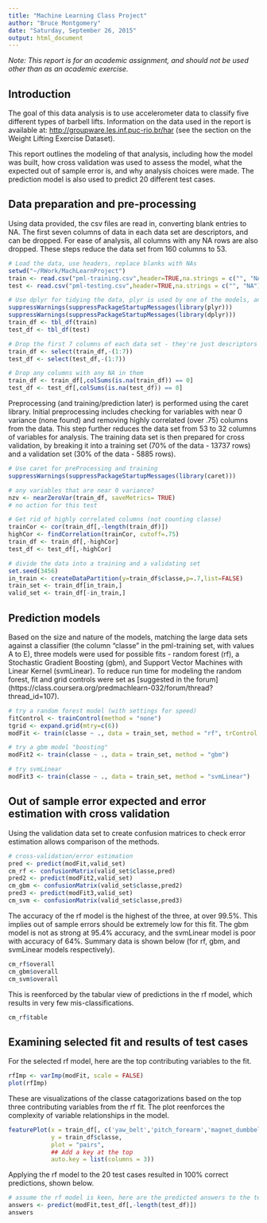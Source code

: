 ```yaml
---
title: "Machine Learning Class Project"
author: "Bruce Montgomery"
date: "Saturday, September 26, 2015"
output: html_document
---
```


*Note: This report is for an academic assignment, and should not be used other than as an academic exercise.*

## Introduction

The goal of this data analysis is to use accelerometer data to classify five different types of barbell lifts.  Information on the data used in the report is available at: [http://groupware.les.inf.puc-rio.br/har](http://groupware.les.inf.puc-rio.br/har) (see the section on the Weight Lifting Exercise Dataset). 

This report outlines the modeling of that analysis, including how the model was built, how cross validation was used to assess the model, what the expected out of sample error is, and why analysis choices were made. The prediction model is also used to predict 20 different test cases.

## Data preparation and pre-processing

Using data provided, the csv files are read in, converting blank entries to NA.  The first seven columns of data in each data set are descriptors, and can be dropped.  For ease of analysis, all columns with any NA rows are also dropped.  These steps reduce the data set from 160 columns to 53.

```r
# Load the data, use headers, replace blanks with NAs
setwd("~/RWork/MachLearnProject")
train <- read.csv("pml-training.csv",header=TRUE,na.strings = c("", "NA"))
test <- read.csv("pml-testing.csv",header=TRUE,na.strings = c("", "NA"))

# Use dplyr for tidying the data, plyr is used by one of the models, and should be loaded prior to dplyr
suppressWarnings(suppressPackageStartupMessages(library(plyr)))
suppressWarnings(suppressPackageStartupMessages(library(dplyr)))
train_df <- tbl_df(train)
test_df <- tbl_df(test)

# Drop the first 7 columns of each data set - they're just descriptors
train_df <- select(train_df,-(1:7))
test_df <- select(test_df,-(1:7))

# Drop any columns with any NA in them
train_df <- train_df[,colSums(is.na(train_df)) == 0]
test_df <- test_df[,colSums(is.na(test_df)) == 0]
```

Preprocessing (and training/prediction later) is performed using the caret library.  Initial preprocessing includes checking for variables with near 0 variance (none found) and removing highly correlated (over .75) columns from the data.  This step further reduces the data set from 53 to 32 columns of variables for analysis.  The training data set is then prepared for cross validation, by breaking it into a training set (70% of the data - 13737 rows) and a validation set (30% of the data - 5885 rows).

```r
# Use caret for preProcessing and training
suppressWarnings(suppressPackageStartupMessages(library(caret)))

# any variables that are near 0 variance?
nzv <- nearZeroVar(train_df, saveMetrics= TRUE)
# no action for this test

# Get rid of highly correlated columns (not counting classe)
trainCor <- cor(train_df[,-length(train_df)])
highCor <- findCorrelation(trainCor, cutoff=.75)
train_df <- train_df[,-highCor]
test_df <- test_df[,-highCor]

# divide the data into a training and a validating set
set.seed(3456)
in_train <- createDataPartition(y=train_df$classe,p=.7,list=FALSE)
train_set <- train_df[in_train,]
valid_set <- train_df[-in_train,]
```

## Prediction models

Based on the size and nature of the models, matching the large data sets against a classifier (the column "classe" in the pml-training set, with values A to E), three models were used for possible fits - random forest (rf), a Stochastic Gradient Boosting (gbm), and Support Vector Machines with Linear Kernel (svmLinear).  To reduce run time for modeling the random forest, fit and grid controls were set as [suggested in the forum] (https://class.coursera.org/predmachlearn-032/forum/thread?thread_id=107).

```r
# try a random forest model (with settings for speed)
fitControl <- trainControl(method = "none")
tgrid <- expand.grid(mtry=c(6)) 
modFit <- train(classe ~ ., data = train_set, method = "rf", trControl = fitControl, tuneGrid = tgrid)

# try a gbm model "boosting"
modFit2 <- train(classe ~ ., data = train_set, method = "gbm")

# try svmLinear
modFit3 <- train(classe ~ ., data = train_set, method = "svmLinear")
```

## Out of sample error expected and error estimation with cross validation

Using the validation data set to create confusion matrices to check error estimation allows comparison of the methods.

```r
# cross-validation/error estimation
pred <- predict(modFit,valid_set)
cm_rf <- confusionMatrix(valid_set$classe,pred)
pred2 <- predict(modFit2,valid_set)
cm_gbm <- confusionMatrix(valid_set$classe,pred2)
pred3 <- predict(modFit3,valid_set)
cm_svm <- confusionMatrix(valid_set$classe,pred3)
```

The accuracy of the rf model is the highest of the three, at over 99.5%.  This implies out of sample errors should be extremely low for this fit.  The gbm model is not as strong at 95.4% accuracy, and the svmLinear model is poor with accuracy of 64%.  Summary data is shown below (for rf, gbm, and svmLinear models respectively).

```r
cm_rf$overall
cm_gbm$overall
cm_svm$overall
```

This is reenforced by the tabular view of predictions in the rf model, which results in very few mis-classifications.

```r
cm_rf$table
```

## Examining selected fit and results of test cases

For the selected rf model, here are the top contributing variables to the fit.

```r
rfImp <- varImp(modFit, scale = FALSE)
plot(rfImp)
```

These are visualizations of the classe catagorizations based on the top three contributing variables from the rf fit.  The plot reenforces the complexity of variable relationships in the model.

```r
featurePlot(x = train_df[, c('yaw_belt','pitch_forearm','magnet_dumbbell_z')],
            y = train_df$classe,
            plot = "pairs",
            ## Add a key at the top
            auto.key = list(columns = 3))
```

Applying the rf model to the 20 test cases resulted in 100% correct predictions, shown below.

```r
# assume the rf model is keen, here are the predicted answers to the test set
answers <- predict(modFit,test_df[,-length(test_df)])
answers
```
